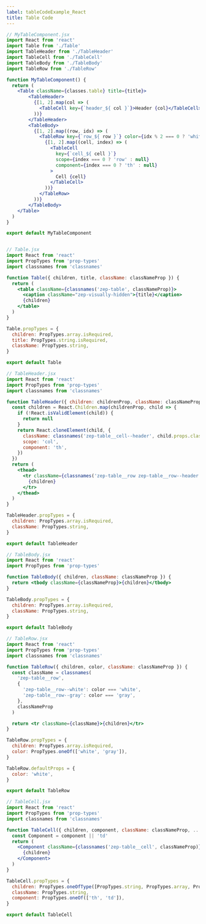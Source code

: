 ```yaml
---
label: tableCodeExample_React
title: Table Code
---
```


```jsx
// MyTableComponent.jsx
import React from 'react'
import Table from './Table'
import TableHeader from './TableHeader'
import TableCell from './TableCell'
import TableBody from './TableBody'
import TableRow from './TableRow'

function MyTableComponent() {
  return (
    <Table className={classes.table} title={title}>
        <TableHeader>
          {[1, 2].map(col => (
            <TableCell key={`header_${ col }`}>Header {col}</TableCell>
          ))}
        </TableHeader>
        <TableBody>
          {[1, 2].map((row, idx) => (
            <TableRow key={`row_${ row }`} color={idx % 2 === 0 ? 'white' : 'gray'}>
              {[1, 2].map((cell, index) => (
                <TableCell
                  key={`cell_${ cell }`}
                  scope={index === 0 ? 'row' : null}
                  component={index === 0 ? 'th' : null}
                >
                  Cell {cell}
                </TableCell>
              ))}
            </TableRow>
          ))}
        </TableBody>
    </Table>
  )
}

export default MyTableComponent


// Table.jsx
import React from 'react'
import PropTypes from 'prop-types'
import classnames from 'classnames'

function Table({ children, title, className: classNameProp }) {
  return (
    <table className={classnames('zep-table', classNameProp)}>
      <caption className="zep-visually-hidden">{title}</caption>
      {children}
    </table>
  )
}

Table.propTypes = {
  children: PropTypes.array.isRequired,
  title: PropTypes.string.isRequired,
  className: PropTypes.string,
}

export default Table

// TableHeader.jsx
import React from 'react'
import PropTypes from 'prop-types'
import classnames from 'classnames'

function TableHeader({ children: childrenProp, className: classNameProp }) {
  const children = React.Children.map(childrenProp, child => {
    if (!React.isValidElement(child)) {
      return null
    }
    return React.cloneElement(child, {
      className: classnames('zep-table__cell--header', child.props.className),
      scope: 'col',
      component: 'th',
    })
  })
  return (
    <thead>
      <tr className={classnames('zep-table__row zep-table__row--header', classNameProp)}>
        {children}
      </tr>
    </thead>
  )
}

TableHeader.propTypes = {
  children: PropTypes.array.isRequired,
  className: PropTypes.string,
}

export default TableHeader

// TableBody.jsx
import React from 'react'
import PropTypes from 'prop-types'

function TableBody({ children, className: classNameProp }) {
  return <tbody className={classNameProp}>{children}</tbody>
}

TableBody.propTypes = {
  children: PropTypes.array.isRequired,
  className: PropTypes.string,
}

export default TableBody

// TableRow.jsx
import React from 'react'
import PropTypes from 'prop-types'
import classnames from 'classnames'

function TableRow({ children, color, className: classNameProp }) {
  const className = classnames(
    'zep-table__row',
    {
      'zep-table__row--white': color === 'white',
      'zep-table__row--gray': color === 'gray',
    },
    classNameProp
  )

  return <tr className={className}>{children}</tr>
}

TableRow.propTypes = {
  children: PropTypes.array.isRequired,
  color: PropTypes.oneOf(['white', 'gray']),
}

TableRow.defaultProps = {
  color: 'white',
}

export default TableRow

// TableCell.jsx
import React from 'react'
import PropTypes from 'prop-types'
import classnames from 'classnames'

function TableCell({ children, component, className: classNameProp, ...props }) {
  const Component = component || 'td'
  return (
    <Component className={classnames('zep-table__cell', classNameProp)} {...props}>
      {children}
    </Component>
  )
}

TableCell.propTypes = {
  children: PropTypes.oneOfType([PropTypes.string, PropTypes.array, PropTypes.object]),
  className: PropTypes.string,
  component: PropTypes.oneOf(['th', 'td']),
}

export default TableCell

```
